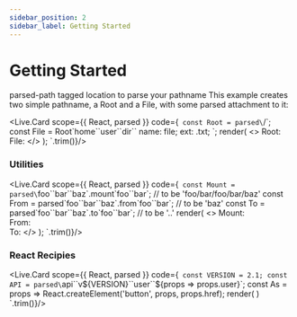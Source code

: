 ---
sidebar_position: 2
sidebar_label: Getting Started
---
# Getting Started

parsed-path tagged location to parse your pathname
This example creates two simple pathname,
a Root and a File, with some parsed attachment to it:


<Live.Card scope={{ React, parsed }} code={`
const Root = parsed\`/\`;
const File = Root\`home\`\`user\`\`dir\`\`
  name: file;
  ext: .txt;
\`;
render(
  <>
    Root: <Root/> <br/>
    File: <File/>
  </>
);
`.trim()}/>

### Utilities

<Live.Card scope={{ React, parsed }} code={`
const Mount = parsed\`foo\`\`bar\`\`baz\`.mount\`foo\`\`bar\`; // to be 'foo/bar/foo/bar/baz'
const From = parsed\`foo\`\`bar\`\`baz\`.from\`foo\`\`bar\`; // to be 'baz'
const To = parsed\`foo\`\`bar\`\`baz\`.to\`foo\`\`bar\`; // to be '..'
render(
  <>
    Mount: <Mount/> <br/>
    From: <From/> <br/>
    To: <To/>
  </>
);
`.trim()}/>

### React Recipies

<Live.Card scope={{ React, parsed }} code={`
const VERSION = 2.1;
const API = parsed\`api\`\`v\${VERSION}\`\`user\`\`\${props => props.user}\`;
const As = props => React.createElement('button', props, props.href);
render(
  <API as={As} user={10}/>
)
`.trim()}/>
